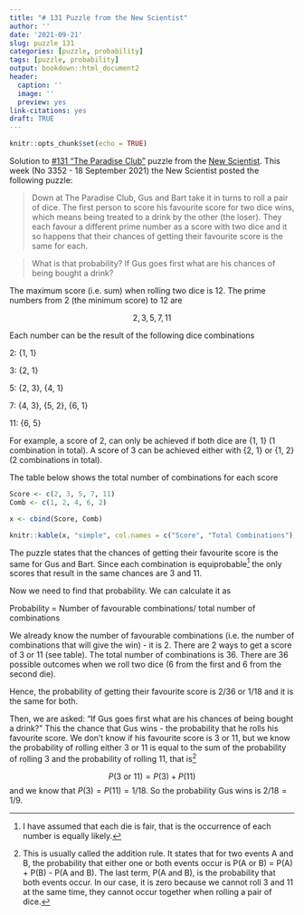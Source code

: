 ```yaml
---
title: "# 131 Puzzle from the New Scientist"
author: ''
date: '2021-09-21'
slug: puzzle_131
categories: [puzzle, probability]
tags: [puzzle, probability]
output: bookdown::html_document2
header:
  caption: ''
  image: ''
  preview: yes
link-citations: yes
draft: TRUE
---
```


```r
knitr::opts_chunk$set(echo = TRUE)
```

Solution to [#131 "The Paradise Club"](https://www.newscientist.com/article/mg25133522-800-puzzle-131-what-is-the-probability-of-winning-this-game-of-chance/#ixzz775sxHixz) puzzle from the [New Scientist](https://www.newscientist.com/). This week (No 3352 - 18 September 2021) the New Scientist posted the following puzzle: 

>Down at The Paradise Club, Gus and Bart take it in turns to roll a pair of dice. The first person to score his favourite score for two dice wins, which means being treated to a drink by the other (the loser). They each favour a different prime number as a score with two dice and it so happens that their chances of getting their favourite score is the same for each.

> What is that probability? If Gus goes first what are his chances of being bought a drink?

The maximum score (i.e. sum) when rolling two dice is 12. The prime numbers from 2 (the minimum score) to 12 are 

$$2, 3, 5, 7, 11$$

Each number can be the result of the following dice combinations 

2: {1, 1}

3: {2, 1}

5: {2, 3}, {4, 1}

7: {4, 3}, {5, 2}, {6, 1}

11: {6, 5}

For example, a score of 2, can only be achieved if both dice are {1, 1} (1 combination in total). A score of 3 can be achieved either with {2, 1} or {1, 2} (2 combinations in total).

The table below shows the total number of combinations for each score

```r
Score <- c(2, 3, 5, 7, 11)
Comb <- c(1, 2, 4, 6, 2)

x <- cbind(Score, Comb)

knitr::kable(x, "simple", col.names = c("Score", "Total Combinations"), align = "cc")
```


The puzzle states that the chances of getting their favourite score is the same for  Gus and Bart. Since each combination is equiprobable[^1] the only scores that result in the same chances are 3 and 11. 

[^1]: I have assumed that each die is fair, that is the occurrence of each number is equally likely. 


Now we need to find that probability. We can calculate it as 

Probability = Number of favourable combinations/ total number of combinations

We already know the number of favourable combinations (i.e. the number of combinations that will give the win) - it is 2. There are 2 ways to get a score of 3 or 11 (see table). The total number of combinations is 36. There are 36 possible outcomes when we roll two dice (6 from the first and 6 from the second die).

Hence, the probability of getting their favourite score is $2/36 \text{ or } 1/18$ and it is the same for both.

Then, we are asked: "If Gus goes first what are his chances of being bought a drink?" This the chance that Gus wins - the probability that he rolls his favourite score. We don't know if his favourite score is 3 or 11, but we know the probability of rolling either 3 or 11 is equal to the sum of the probability of rolling  3 and the probability of rolling 11, that is[^2] 


$$P(3 \text{ or } 11) = P(3) + P(11) $$
and we know that $P(3) = P(11)= 1/18$. So the probability Gus wins is $2/18 = 1/9$. 

[^2]: This is usually called the addition rule. It states that for two events A and B, the probability that either one or both events occur is P(A or B) = P(A) + P(B) - P(A and B). The last term, P(A and B), is the probability that both events occur. In our case, it is zero because we cannot roll 3 and 11 at the same time, they cannot occur together when rolling a pair of dice. 



